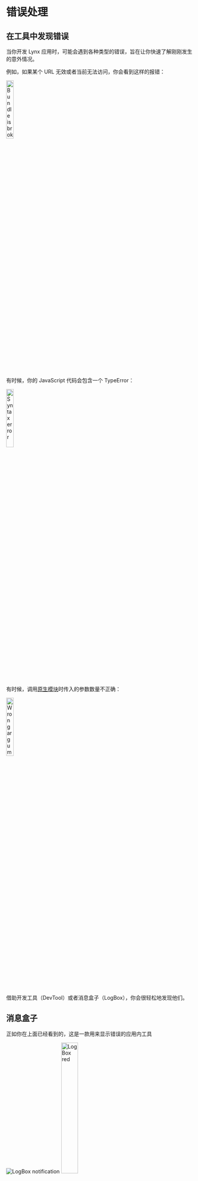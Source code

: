 # 错误处理

## 在工具中发现错误

当你开发 Lynx 应用时，可能会遇到各种类型的错误，旨在让你快速了解刚刚发生的意外情况。

例如，如果某个 URL 无效或者当前无法访问，你会看到这样的报错：

<img
  src="https://lf-lynx.tiktok-cdns.com/obj/lynx-artifacts-oss-sg/lynx-website/assets/error_invalid_bundle.png"
  alt="Bundle is broken"
  width="20%"
/>

有时候，你的 JavaScript 代码会包含一个 TypeError：

<img
  src="https://lf-lynx.tiktok-cdns.com/obj/lynx-artifacts-oss-sg/lynx-website/assets/error_syntax.png"
  alt="Syntax error"
  width="20%"
/>

有时候，调用[原生模块](/guide/spec.html#nativemodules)时传入的参数数量不正确：

<img
  src="https://lf-lynx.tiktok-cdns.com/obj/lynx-artifacts-oss-sg/lynx-website/assets/error_wrong_args.png"
  alt="Wrong arguments"
  width="20%"
/>

借助开发工具（DevTool）或者消息盒子（LogBox），你会很轻松地发现他们。

## 消息盒子

正如你在上面已经看到的，这是一款用来显示错误的应用内工具

<div style={{ display: 'flex', justifyContent: 'flex-start', gap: '10px' }}>
  <img
    src={
      'https://lf-lynx.tiktok-cdns.com/obj/lynx-artifacts-oss-sg/lynx-website/assets/logbox_message.jpeg'
    }
    alt="LogBox notification"
    style={{ width: '40%', height: '40%', margin: 'auto 0' }}
  />
  <img
    src={
      'https://lf-lynx.tiktok-cdns.com/obj/lynx-artifacts-oss-sg/lynx-website/assets/logbox_box.png'
    }
    alt="LogBox red"
    width="30%"
  />
</div>

它便于快速浏览，让你知道发生了什么。不过，对于开发工作，我们推荐使用桌面调试工具，它有更丰富的功能和更好的交互体验。

## 在代码中处理错误

现在让我们尝试对报错做些什么。

如果你想在代码中处理这些错误，可能会要先对[错误](/api/errors/lynx-error)有一个整体的理解。

然后，这里是一个处理 [301](/api/errors/error-code.html#eb_resource_image-301) 错误的例子

```tsx
const ImageErrorExample = () => {
  const [isImageError, setImageError] = useState(false);
  const handleImageError = (event: ErrorEvent) => {
    setImageError(true);
    console.log('Image loaded error:', JSON.stringify(event));
  };
  if (isImageError) {
    return <view />;
  }
  return (
    <view>
      <image
        className="my-image"
        src={'error url'}
        binderror={handleImageError}
      />
    </view>
  );
};
```

为了让开发者能够快速分类错误并找到解决方法，我们总结了所有错误并整理了一份[列表](/api/errors/error-code)，包括错误代码、描述、级别、修复建议等。

请随意查阅！
